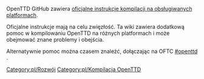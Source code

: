 <!-- #REDIRECT [[Category:Kompilacja_OpenTTD/Pl]] -->
<!-- {{DevDoc}} -->
{{pl/Rozwój}}
<!--[[Category:Development]]-->
[[Category:pl/Rozwój]]

OpenTTD GitHub zawiera [https://github.com/OpenTTD/OpenTTD/blob/master/COMPILING.md oficjalne instrukcje kompilacji na obsługiwanych platformach].

Oficjalne instrukcje mają na celu zwięzłość. Ta wiki zawiera dodatkową pomoc w kompilowaniu OpenTTD na różnych platformach i może obejmować znane problemy i obejścia.  

Alternatywnie pomoc można czasem znaleźć, dołączając na OFTC [irc://irc.oftc.net/openttd.compile #openttd] .

[[Category:pl/Kompilacja OpenTTD]]
